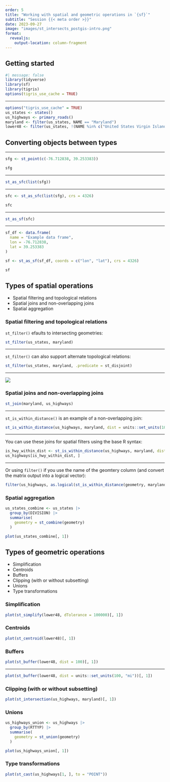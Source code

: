 ```yaml
---
order: 5
title: "Working with spatial and geometric operations in `{sf}`"
subtitle: "Session {{< meta order >}}"
date: 2023-09-27
image: "images/st_intersects_postgis-intro.png"
format: 
  revealjs:
    output-location: column-fragment
---
```


## Getting started

```r
#| message: false
library(tidyverse)
library(sf)
library(tigris)
options(tigris_use_cache = TRUE)
```

----

```r
options("tigris_use_cache" = TRUE)
us_states <- states()
us_highways <- primary_roads()
maryland <- filter(us_states, NAME == "Maryland")
lower48 <- filter(us_states, !(NAME %in% c("United States Virgin Islands", "Commonwealth of the Northern Mariana Islands", "Guam", "Alaska", "American Samoa", "Puerto Rico", "Hawaii")))
```

## Converting objects between types

----

```r
sfg <- st_point(c(-76.712838, 39.253383))

sfg
```

----

```r
st_as_sfc(list(sfg))
```

----

```r
sfc <- st_as_sfc(list(sfg), crs = 4326)

sfc
```

----

```r
st_as_sf(sfc)
```

----

```r
sf_df <- data.frame(
  name = "Example data frame",
  lon = -76.712838,
  lat = 39.253383
)

sf <- st_as_sf(sf_df, coords = c("lon", "lat"), crs = 4326)

sf
```

## Types of spatial operations

- Spatial filtering and topological relations
- Spatial joins and non-overlapping joins
- Spatial aggregation

### Spatial filtering and topological relations

`st_filter()` efaults to intersecting geometries:

```r
st_filter(us_states, maryland)
```

-----

`st_filter()` can also support alternate topological relations:

```r
st_filter(us_states, maryland, .predicate = st_disjoint)
```

-----

![](https://r.geocompx.org/04-spatial-operations_files/figure-html/relations-1.png)

### Spatial joins and non-overlapping joins

```r
st_join(maryland, us_highways)
```

----

`st_is_within_distance()` is an example of a non-overlapping join:

```r
st_is_within_distance(us_highways, maryland, dist = units::set_units(100, "mi"))
```

----

You can use these joins for spatial filters using the base R syntax:

```r
is_hwy_within_dist <- st_is_within_distance(us_highways, maryland, dist = units::set_units(100, "mi"), sparse = FALSE)
us_highways[is_hwy_within_dist, ]
```

----

Or using `filter()` if you use the name of the geomtery column (and convert the matrix output into a logical vector):

```r
filter(us_highways, as.logical(st_is_within_distance(geometry, maryland, dist = units::set_units(100, "mi"), sparse = FALSE)))
```

### Spatial aggregation

```r
us_states_combine <- us_states |>
  group_by(DIVISION) |>
  summarise(
    geometry = st_combine(geometry)
  )

plot(us_states_combine[, 1])
```

## Types of geometric operations

- Simplification
- Centroids
- Buffers
- Clipping (with or without subsetting)
- Unions
- Type transformations

### Simplification

```r
plot(st_simplify(lower48, dTolerance = 100000)[, 1])
```

### Centroids

```r
plot(st_centroid(lower48)[, 1])
```

### Buffers

```r
plot(st_buffer(lower48, dist = 100)[, 1])
```

-----

```r
plot(st_buffer(lower48, dist = units::set_units(100, "mi"))[, 1])
```

### Clipping (with or without subsetting)

```r
plot(st_intersection(us_highways, maryland)[, 1])
```

### Unions

```r
us_highways_union <- us_highways |>
  group_by(RTTYP) |>
  summarise(
    geometry = st_union(geometry)
  )

plot(us_highways_union[, 1])
```

### Type transformations

```r
plot(st_cast(us_highways[1, ], to = "POINT"))
```

